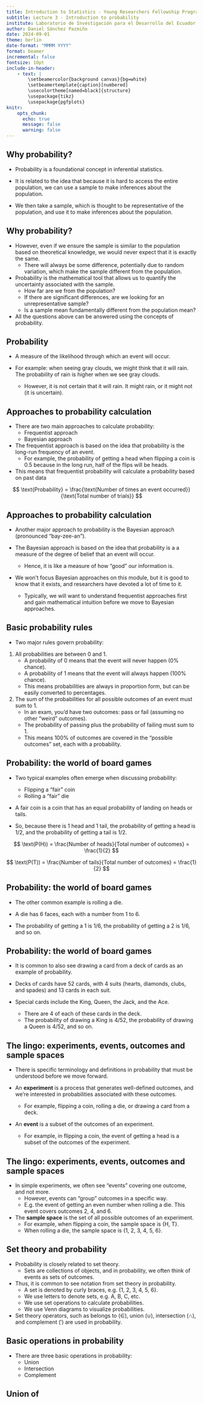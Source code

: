 ```yaml
---
title: Introduction to Statistics - Young Researchers Fellowship Program
subtitle: Lecture 3 - Introduction to probability
institute: Laboratorio de Investigación para el Desarrollo del Ecuador
author: Daniel Sánchez Pazmiño
date: 2024-09-01
theme: berlin
date-format: "MMMM YYYY"
format: beamer
incremental: false
fontsize: 10pt
include-in-header:
    - text: |
        \setbeamercolor{background canvas}{bg=white}
        \setbeamertemplate{caption}[numbered]
        \usecolortheme[named=black]{structure}
        \usepackage{tikz}
        \usepackage{pgfplots}
knitr:
    opts_chunk: 
      echo: true
      message: false
      warning: false
---
```

## Why probability?

- Probability is a foundational concept in inferential statistics.

- It is related to the idea that because it is hard to access the entire population, we can use a sample to make inferences about the population.

- We then take a sample, which is thought to be representative of the population, and use it to make inferences about the population.

## Why probability?

- However, even if we ensure the sample is similar to the population based on theoretical knowledge, we would never expect that it is exactly the same.
    - There will always be some difference, potentially due to random variation, which make the sample different from the population.

- Probability is the mathematical tool that allows us to quantify the uncertainty associated with the sample.
    - How far are we from the population? 
    - If there are significant differences, are we looking for an unrepresentative sample?
    - Is a sample mean fundamentally different from the population mean?

- All the questions above can be answered using the concepts of probability.

## Probability

- A measure of the likelihood through which an event will occur.

- For example: when seeing gray clouds, we might think that it will rain. The probability of rain is higher when we see gray clouds.
    - However, it is not certain that it will rain. It might rain, or it might not (it is uncertain).

## Approaches to probability calculation 

- There are two main approaches to calculate probability:
    - Frequentist approach
    - Bayesian approach

- The frequentist approach is based on the idea that probability is the long-run frequency of an event.
    - For example, the probability of getting a head when flipping a coin is 0.5 because in the long run, half of the flips will be heads.

- This means that frequentist probability will calculate a probability based on past data

$$ \text{Probability} = \frac{\text{Number of times an event occurred}}{\text{Total number of trials}} $$

## Approaches to probability calculation

- Another major approach to probability is the Bayesian approach (pronounced "bay-zee-an").

- The Bayesian approach is based on the idea that probability is a a measure of the degree of belief that an event will occur.
    - Hence, it is like a measure of how "good" our information is.

- We won't focus Bayesian approaches on this module, but it is good to know that it exists, and researchers have devoted a lot of time to it.
    - Typically, we will want to understand frequentist approaches first and gain mathematical intuition before we move to Bayesian approaches.

## Basic probability rules

- Two major rules govern probability:

1. All probabilities are between 0 and 1.
    - A probability of 0 means that the event will never happen (0% chance).
    - A probability of 1 means that the event will always happen (100% chance).
    - This means probabilities are always in proportion form, but can be easily converted to percentages.

2. The sum of the probabilities for all possible outcomes of an event must sum to 1.
    - In an exam, you'd have two outcomes: pass or fail (assuming no other "weird" outcomes).
    - The probability of passing plus the probability of failing must sum to 1. 
    - This means 100% of outcomes are covered in the "possible outcomes" set, each with a probability.

## Probability: the world of board games

- Two typical examples often emerge when discussing probability:
    - Flipping a "fair" coin
    - Rolling a "fair" die

- A fair coin is a coin that has an equal probability of landing on heads or tails.
 
- So, because there is 1 head and 1 tail, the probability of getting a head is 1/2, and the probability of getting a tail is 1/2.

$$ \text(P(H)) = \frac{Number of heads}{Total number of outcomes} = \frac{1}{2} $$

$$ \text(P(T)) = \frac{Number of tails}{Total number of outcomes} = \frac{1}{2} $$

## Probability: the world of board games

- The other common example is rolling a die.

- A die has 6 faces, each with a number from 1 to 6.

- The probability of getting a 1 is 1/6, the probability of getting a 2 is 1/6, and so on.

## Probability: the world of board games

- It is common to also see drawing a card from a deck of cards as an example of probability.

- Decks of cards have 52 cards, with 4 suits (hearts, diamonds, clubs, and spades) and 13 cards in each suit.

- Special cards include the King, Queen, the Jack, and the Ace. 
    - There are 4 of each of these cards in the deck.
    - The probability of drawing a King is 4/52, the probability of drawing a Queen is 4/52, and so on.

## The lingo: experiments, events, outcomes and sample spaces

- There is specific terminology and definitions in probability that must be understood before we move forward.

- An **experiment** is a process that generates well-defined outcomes, and we're interested in probabilities associated with these outcomes.
    - For example, flipping a coin, rolling a die, or drawing a card from a deck.

- An **event** is a subset of the outcomes of an experiment.
    - For example, in flipping a coin, the event of getting a head is a subset of the outcomes of the experiment.

## The lingo: experiments, events, outcomes and sample spaces

- In simple experiments, we often see "events" covering one outcome, and not more.
    - However, events can "group" outcomes in a specific way.
    - E.g. the event of getting an even number when rolling a die. This event covers outcomes 2, 4, and 6.

- The **sample space** is the set of all possible outcomes of an experiment.
    - For example, when flipping a coin, the sample space is {H, T}.
    - When rolling a die, the sample space is {1, 2, 3, 4, 5, 6}.

## Set theory and probability

- Probability is closely related to set theory.
    - Sets are collections of objects, and in probability, we often think of events as sets of outcomes.

- Thus, it is common to see notation from set theory in probability.
    - A set is denoted by curly braces, e.g. {1, 2, 3, 4, 5, 6}.
    - We use letters to denote sets, e.g. A, B, C, etc.
    - We use set operations to calculate probabilities.
    - We use Venn diagrams to visualize probabilities.

- Set theory operators, such as belongs to ($\in$), union ($\cup$), intersection ($\cap$), and complement ($'$) are used in probability.

## Basic operations in probability

- There are three basic operations in probability:
    - Union
    - Intersection
    - Complement

## Union of 
